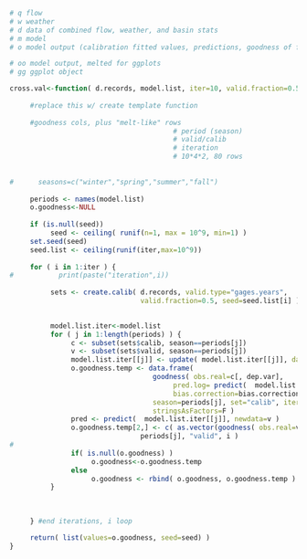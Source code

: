 ```r
# q flow
# w weather
# d data of combined flow, weather, and basin stats
# m model
# o model output (calibration fitted values, predictions, goodness of fit)

# oo model output, melted for ggplots
# gg ggplot object


```




```r
cross.val<-function( d.records, model.list, iter=10, valid.fraction=0.5, dep.var="flow.mean", seed=NULL, bias.correction=NULL ) {
     
     #replace this w/ create template function
     
     #goodness cols, plus "melt-like" rows
                                        # period (season)
                                        # valid/calib
                                        # iteration
                                        # 10*4*2, 80 rows 
     
     
#      seasons=c("winter","spring","summer","fall") 
     
     periods <- names(model.list)
     o.goodness<-NULL
     
     if (is.null(seed))
          seed <- ceiling( runif(n=1, max = 10^9, min=1) )
     set.seed(seed)         
     seed.list <- ceiling(runif(iter,max=10^9))
     
     for ( i in 1:iter ) {
#           print(paste("iteration",i))
          
          sets <- create.calib( d.records, valid.type="gages.years", 
                                valid.fraction=0.5, seed=seed.list[i] )

          
          model.list.iter<-model.list
          for ( j in 1:length(periods) ) {
               c <- subset(sets$calib, season==periods[j])
               v <- subset(sets$valid, season==periods[j])
               model.list.iter[[j]] <- update( model.list.iter[[j]], data=c )
               o.goodness.temp <- data.frame(
                                   goodness( obs.real=c[, dep.var], 
                                        pred.log= predict(  model.list.iter[[j]], newdata=c ), 
                                        bias.correction=bias.correction ),
                                   season=periods[j], set="calib", iter=i,
                                   stringsAsFactors=F )
               pred <- predict(  model.list.iter[[j]], newdata=v )
               o.goodness.temp[2,] <- c( as.vector(goodness( obs.real=v[, dep.var], pred.log=pred, bias.correction=bias.correction )),
                                periods[j], "valid", i )
#              
               if( is.null(o.goodness) )
                    o.goodness<-o.goodness.temp
               else 
                    o.goodness <- rbind( o.goodness, o.goodness.temp )
          }
          
          
          
     } #end iterations, i loop     

     return( list(values=o.goodness, seed=seed) )
}
```


